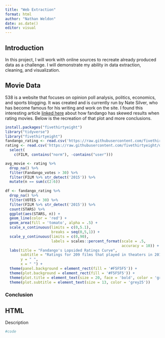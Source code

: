 ```yaml
---
title: "Web Extraction"
format: html
author: "Nathan Weldon"
date: as.date()
editor: visual
---
```


## Introduction

In this project, I will work with online sources to recreate already produced data as a challenge. I will demonstrate my ability in data extraction, cleaning, and visualization.

## Movie Data

538 is a website that focuses on opinion poll analysis, politics, economics, and sports blogging. It was created and is currently run by Nate Silver, who has become famous for his writing and work on the site. I found this interesting article [linked here](is a website that focuses on opinion poll analysis, politics, economics, and sports blogging. It was created and is currently run by Nate Silver, who has become famous for his writing and work on the site.) about how fandango has skewed results when rating movies. Below is the recreation of that plot and more conclusions.

```r
install.packages("fivethirtyeight")
library("tidyverse")
library("fivethirtyeight")
fandango_rating <- read.csv('https://raw.githubusercontent.com/fivethirtyeight/data/master/fandango/fandango_scrape.csv') 
rating <- read.csv('https://raw.githubusercontent.com/fivethirtyeight/data/master/fandango/fandango_score_comparison.csv') %>% 
  select(
    c(FILM, contains("norm"), -contains("user")))

```

```r
avg_movie <- rating %>% 
  drop_na() %>% 
  filter(Fandango_votes > 30) %>% 
  filter(FILM %>% str_detect('2015')) %>%
  mutate(n == sum(c(2:6)) 
  
df <- fandango_rating %>%
  drop_na() %>%
  filter(VOTES > 30) %>%
  filter(FILM %>% str_detect('2015')) %>%
  count(STARS) %>% 
  ggplot(aes(STARS, n)) +
  geom_line(color = 'red') +
  geom_area(fill = 'tomato', alpha = .5) +
  scale_x_continuous(limits = c(0,5.1), 
                     breaks = seq(0,5,1)) +
  scale_y_continuous(limits = c(0,90), 
                     labels = scales::percent_format(scale = .5, 
                                                     accuracy = 10)) +
  labs(title = "Fandango's Lopsided Ratings Curve",
       subtitle = "Ratings for 209 films that played in theaters in 2015 and received 30+ reviews",
       y = " ",
       x = " ") +
  theme(panel.background = element_rect(fill = '#F5F5F5')) +
  theme(plot.background = element_rect(fill = '#F5F5F5')) +
  theme(plot.title = element_text(size = 20, face = 'bold', color = 'grey20')) +
  theme(plot.subtitle = element_text(size = 13, color = 'grey25'))


```

### Conclusion

## HTML

Description

```r
#code
```

